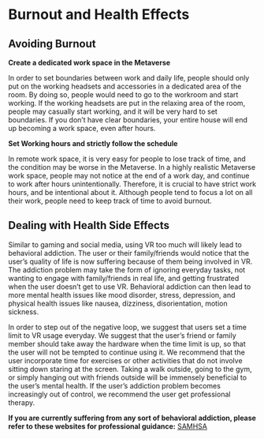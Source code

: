 # Burnout and Health Effects

## Avoiding Burnout

**Create a dedicated work space in the Metaverse**

In order to set boundaries between work and daily life, people should only put on the working headsets and accessories in a dedicated area of the room. By doing so, people would need to go to the workroom and start working. If the working headsets are put in the relaxing area of the room, people may casually start working, and it will be very hard to set boundaries. If you don’t have clear boundaries, your entire house will end up becoming a work space, even after hours.


**Set Working hours and strictly follow the schedule**

In remote work space, it is very easy for people to lose track of time, and the condition may be worse in the Metaverse. In a highly realistic Metaverse work space, people may not notice at the end of a work day, and continue to work after hours unintentionally. Therefore, it is crucial to have strict work hours, and be intentional about it. Although people tend to focus a lot on all their work, people need to keep track of time to avoid burnout.


## Dealing with Health Side Effects

Similar to gaming and social media, using VR too much will likely lead to behavioral addiction. The user or their family/friends would notice that the user’s quality of life is now suffering because of them being involved in VR. The addiction problem may take the form of ignoring everyday tasks, not wanting to engage with family/friends in real life, and getting frustrated when the user doesn't get to use VR. Behavioral addiction can then lead to more mental health issues like mood disorder, stress, depression, and physical health issues like nausea, dizziness, disorientation, motion sickness. 

In order to step out of the negative loop, we suggest that users set a time limit to VR usage everyday. We suggest that the user’s friend or family member should take away the hardware when the time limit is up, so that the user will not be tempted to continue using it. We recommend that the user incorporate time for exercises or other activities that do not involve sitting down staring at the screen. Taking a walk outside, going to the gym, or simply hanging out with friends outside will be immensely beneficial to the user’s mental health. If the user’s addiction problem becomes increasingly out of control, we recommend the user get professional therapy. 

**If you are currently suffering from any sort of behavioral addiction, please refer to these websites for professional guidance:** [SAMHSA](https://www.samhsa.gov/find-help/national-helpline)





